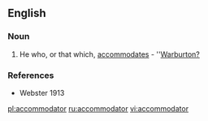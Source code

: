 ==English==
===Noun===
#He who, or that which, [[accommodates]] - ''[[Warburton?]]

===References===
*Webster 1913

[[pl:accommodator]]
[[ru:accommodator]]
[[vi:accommodator]]